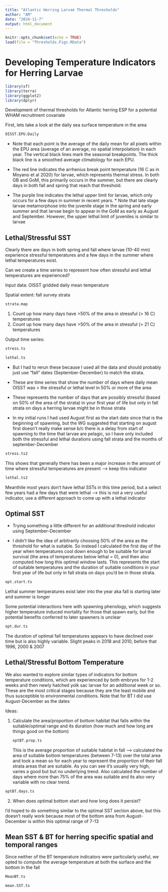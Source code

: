 ```yaml
---
title: "Atlantic Herring Larvae Thermal Thresholds"
author: "AM"
date: "2024-11-7"
output: html_document
---
```


```r
knitr::opts_chunk$set(echo = TRUE)
load(file = "Thresholds.Figs.RData")
```

# Developing Temperature Indicators for Herring Larvae

```r
library(sf)
library(terra)
library(ggplot2)
library(dplyr)
```

Development of thermal thresholds for Atlantic herring ESP for a potential WHAM recruitment covariate

First, lets take a look at the daily sea surface temperature in the area

```r
OISST.EPU.Daily
```

-   Note that each point is the average of the daily mean for all pixels within the EPU area (average of an average, no spatial interpolation) in each year. The vertical black lines mark the seasonal breakpoints. The thick black line is a smoothed average climatology for each EPU.

-   The red line indicates the arrhenius break point temperature (16 C as in Moyano et al 2020) for larvae, which represents thermal stress. In both GB and GoM, this primarily occurs in the summer, but there are clearly days in both fall and spring that reach that threshold.

-   The purple line indicates the lethal upper limit for larvae, which only occurs for a few days in summer in recent years. \* Note that late stage larvae metamorphose into the juvenile stage in the spring and early summer and that larvae begin to appear in the GoM as early as August and September. However, the upper lethal limit of juveniles is similar to larvae

## Lethal/Stressful SST

Clearly there are days in both spring and fall where larvae (10-40 mm) experience stressful temperatures and a few days in the summer where lethal temperatures exist.

Can we create a time series to represent how often stressful and lethal temperatures are experienced?

Input data: OISST gridded daily mean temperature

Spatial extent: fall survey strata

```r
strata.map
```

1.  Count up how many days have \>50% of the area in stressful (\> 16 C) temperatures
2.  Count up how many days have \>50% of the area in stressful (\> 21 C) temperatures

Output time series:

```r
stress.ts
```

```r
lethal.ts
```

-   But I had to rerun these because I used all the data and should probably just use "fall" dates (September-December) to match the strata.

-   These are time series that show the number of days where daily mean OISST was \> the stressful or lethal level in 50% or more of the area

-   These represents the number of days that are possibly stressful (based on 50% of the area of the strata) in your first year of life but only in fall strata on days a herring larvae might be in those strata

-   In my initial runs I had used August first as the start date since that is the beginning of spawning, but the WG suggested that starting on august first doesn't really make sense b/c there is a delay from start of spawning to the time that larvae are pelagic, so I have only included both the stressful and lethal durations using fall strata and the months of september-December

```r
stress.ts2
```

This shows that generally there has been a major increase in the amount of time where stressful temperatures are present --\> keep this indicator

```r
lethal.ts2
```

Meanthile most years don't have lethal SSTs in this time period, but a select few years had a few days that were lethal --\> this is not a very useful indicator, use a different approach to come up with a lethal indicator

## Optimal SST

-   Trying something a little different for an additional threshold indicator using September-December

-   I didn't like the idea of arbitrarily choosing 50% of the area as the threshold for what is suitable. So instead I calculated the first day of the year when temperatures cool down enough to be suitable for larval survival (the area of temperatures below lethal = 0), and then also computed how long this optimal window lasts. This represents the start of suitable temperatures and the duration of suitable conditions in your first year of life but only in fall strata on days you'd be in those strata.

```r
opt.start.ts
```

Lethal summer temperatures exist later into the year aka fall is starting later and summer is longer

Some potential interactions here with spawning phenology, which suggests higher temperature induced mortality for those that spawn early, but the potential benefits conferred to later spawners is unclear

```r
opt.dur.ts
```

The duration of optimal fall temperatures appears to have declined over time but is also highly variable. Slight peaks in 2018 and 2010, before that 1996, 2000 & 2007

## Lethal/Stressful Bottom Temperature

We also wanted to explore similar types of indicators for bottom temperature conditions, which are experienced by both embryos for 1-2 weeks and then newly hatched yolk sac larvae for an additional week or so. These are the most critical stages because they are the least mobile and thus susceptible to environmental conditions. Note that for BT I did use August-December as the dates

Ideas:

1.  Calculate the area/proportion of bottom habitat that falls within the suitable/optimal range and its duration (how much and how long are things good on the bottom)

    ```r
    optBT.prop.ts
    ```

    This is the average proportion of suitable habitat in fall --\> calculated the area of suitable bottom temperatures (between 7-13) over the total area and took a mean so for each year to represent the proportion of their fall strata areas that are suitable. As you can see it's usually very high, varies a good but but no underlying trend. Also calculated the number of days where more than 75% of the area was suitable and its also very variable with no clear trend.

```r
optBT.days.ts
```

2.  When does optimal bottom start and how long does it persist?

I'd hoped to do something similar to the optimal SST section above, but this doesn't really work because most of the bottom area from August-December is within this optimal range of 7-13

## Mean SST & BT for herring specific spatial and temporal ranges

Since neither of the BT temperature indicators were particularly useful, we opted to compute the average temperature at both the surface and the bottom in the fall

```r
MeanBT.ts
```

```r
mean.SST.ts
```
